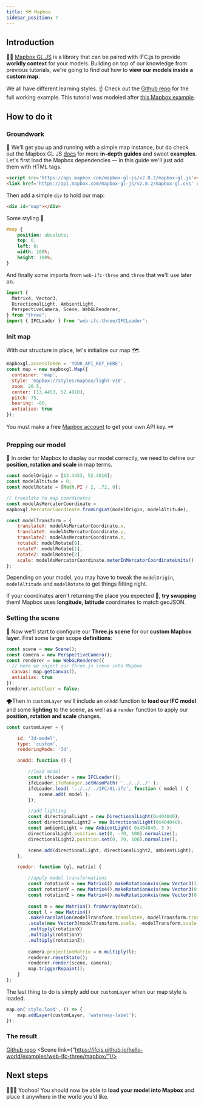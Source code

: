 ```yaml
---
title: 🗺️ Mapbox
sidebar_position: 7
---
```



## Introduction

🚶‍♀️ <a href="https://docs.mapbox.com/mapbox-gl-js/">Mapbox GL JS</a> is a library that can be paired with IFC.js to provide **worldly context** for your models. Building on top of our knowledge from previous tutorials, we're going to find out how to **view our models inside a custom map**. 

<IfcCard>
    We all have different learning styles. ☝ Check out the <a href="https://github.com/IFCjs/hello-world/tree/main/examples/web-ifc-three/mapbox">Github repo</a> for the full working example. This tutorial was modeled after <a href="https://docs.mapbox.com/mapbox-gl-js/example/add-3d-model/">this Mapbox example</a>.
</IfcCard>

## How to do it

### Groundwork

💾 We'll get you up and running with a simple map instance, but do check out the Mapbox GL JS <a href="https://docs.mapbox.com/mapbox-gl-js/">docs</a> for more **in-depth guides** and sweet **examples**. Let's first load the Mapbox dependencies — in this guide we'll just add them with HTML tags.

```html
<script src='https://api.mapbox.com/mapbox-gl-js/v2.8.2/mapbox-gl.js'></script>
<link href='https://api.mapbox.com/mapbox-gl-js/v2.8.2/mapbox-gl.css' rel='stylesheet' />
```

Then add a simple `div` to hold our map:

```html
<div id="map"></div>
```

Some styling 💄
```css
#map {
    position: absolute;
    top: 0;
    left: 0;
    width: 100%;
    height: 100%;
}
```

And finally some imports from `web-ifc-three` and `three` that we'll use later on. 

```js
import {
  Matrix4, Vector3,
  DirectionalLight, AmbientLight,
  PerspectiveCamera, Scene, WebGLRenderer,
} from "three";
import { IFCLoader } from "web-ifc-three/IFCLoader";
``` 

### Init map
With our structure in place, let's initialize our map 🗺️. 

```js {1}
mapboxgl.accessToken = 'YOUR_API_KEY_HERE';
const map = new mapboxgl.Map({
  container: 'map',
  style: 'mapbox://styles/mapbox/light-v10',
  zoom: 20.5,
  center: [13.4453, 52.4910],
  pitch: 75,
  bearing: -80,
  antialias: true
});
```

<IfcAlert>
You must make a free <a href="https://account.mapbox.com/auth/signup/">Mapbox account</a> to get your own API key. 🗝️ 
</IfcAlert>

### Prepping our model

📐 In order for Mapbox to display our model correctly, we need to define our **position, rotation and scale** in map terms.


```js
const modelOrigin = [13.4453, 52.4910];
const modelAltitude = 0;
const modelRotate = [Math.PI / 2, .72, 0];

// translate to map coordinates
const modelAsMercatorCoordinate = 
mapboxgl.MercatorCoordinate.fromLngLat(modelOrigin, modelAltitude);

const modelTransform = {
    translateX: modelAsMercatorCoordinate.x,
    translateY: modelAsMercatorCoordinate.y,
    translateZ: modelAsMercatorCoordinate.z,
    rotateX: modelRotate[0],
    rotateY: modelRotate[1],
    rotateZ: modelRotate[2],
    scale: modelAsMercatorCoordinate.meterInMercatorCoordinateUnits()
};
```

Depending on your model, you may have to tweak the `modelOrigin`, `modelAltitude` and `modelRotate` to get things fitting right. 

<IfcAlert>
If your coordinates aren't returning the place you expected 🤔, <b>try swapping</b> them! Mapbox uses <b>longitude, latitude</b> coordinates to match geoJSON. 
</IfcAlert>

### Setting the scene

🎸 Now we'll start to configure our **Three.js scene** for our **custom Mapbox layer**. First some larger scope **definitions**:

```js {5}
const scene = new Scene();
const camera = new PerspectiveCamera();
const renderer = new WebGLRenderer({
  // here we inject our Three.js scene into Mapbox
  canvas: map.getCanvas(),
  antialias: true
});
renderer.autoClear = false;
```
🌪️Then in `customLayer` we'll include an `onAdd` function to **load our IFC model** and some **lighting** to the scene, as well as a `render` function to apply our **position, rotation and scale** changes. 

```js
const customLayer = {

    id: '3d-model',
    type: 'custom',
    renderingMode: '3d',

    onAdd: function () {

        //load model
        const ifcLoader = new IFCLoader();
        ifcLoader.ifcManager.setWasmPath( '../../../' );
        ifcLoader.load( '../../../IFC/01.ifc', function ( model ) {
            scene.add( model );
        });

        //add lighting
        const directionalLight = new DirectionalLight(0x404040);
        const directionalLight2 = new DirectionalLight(0x404040);
        const ambientLight = new AmbientLight( 0x404040, 3 ); 
        directionalLight.position.set(0, -70, 100).normalize();
        directionalLight2.position.set(0, 70, 100).normalize();

        scene.add(directionalLight, directionalLight2, ambientLight);
    },

    render: function (gl, matrix) {

        //apply model transformations
        const rotationX = new Matrix4().makeRotationAxis(new Vector3(1, 0, 0), modelTransform.rotateX);
        const rotationY = new Matrix4().makeRotationAxis(new Vector3(0, 1, 0), modelTransform.rotateY);
        const rotationZ = new Matrix4().makeRotationAxis(new Vector3(0, 0, 1), modelTransform.rotateZ);
        
        const m = new Matrix4().fromArray(matrix);
        const l = new Matrix4()
        .makeTranslation(modelTransform.translateX, modelTransform.translateY, modelTransform.translateZ)
        .scale(new Vector3(modelTransform.scale, -modelTransform.scale, modelTransform.scale))
        .multiply(rotationX)
        .multiply(rotationY)
        .multiply(rotationZ);
        
        camera.projectionMatrix = m.multiply(l);
        renderer.resetState();
        renderer.render(scene, camera);
        map.triggerRepaint();
    }
};
```

The last thing to do is simply add our `customLayer` when our map style is loaded.

```js
map.on('style.load', () => {
    map.addLayer(customLayer, 'waterway-label');
});
```

### The result
<a href="https://github.com/IFCjs/hello-world/tree/main/examples/web-ifc-three/mapbox">Github repo</a>
<Scene link={"https://ifcjs.github.io/hello-world/examples/web-ifc-three/mapbox/"}/>

## Next steps

🎉🎉🎉
Yoohoo! You should now be able to **load your model into Mapbox** and place it anywhere in the world you'd like. 